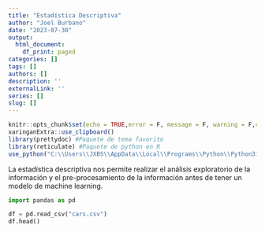 ```yaml
---
title: "Estadística Descriptiva"
author: "Joel Burbano"
date: "2023-07-30"
output:
  html_document:
    df_print: paged
categories: []
tags: []
authors: []
description: ''
externalLink: ''
series: []
slug: []
---
```


```r
knitr::opts_chunk$set(echo = TRUE,error = F, message = F, warning = F,comment = "") #c. habitual
xaringanExtra::use_clipboard()
library(prettydoc) #Paquete de tema favorito
library(reticulate) #Paquete de python en R
use_python("C:\\Users\\JXBS\\AppData\\Local\\Programs\\Python\\Python312\\python.exe")
```

La estadística descriptiva nos permite realizar el análisis exploratorio de la información y el pre-procesamiento de la información antes de tener un modelo de machine learning.

```python
import pandas as pd
```

```python
df = pd.read_csv("cars.csv")
df.head()
```
